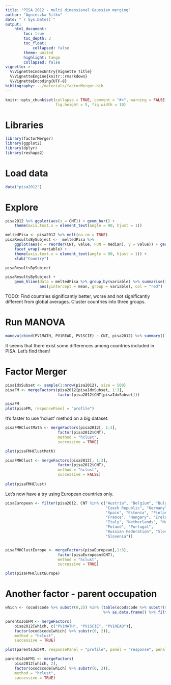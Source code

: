 ```yaml
---
title: "PISA 2012 - multi dimensional Gaussian merging"
author: "Agnieszka Sitko"
date: "`r Sys.Date()`"
output: 
    html_document:
        toc: true
        toc_depth: 3
        toc_float: 
            collapsed: false
        theme: united
        highlight: tango    
        collapsed: false
vignette: >
  %\VignetteIndexEntry{Vignette Title}
  %\VignetteEngine{knitr::rmarkdown}
  %\VignetteEncoding{UTF-8}
bibliography: ../materials/factorMerger.bib
---
```


```r
knitr::opts_chunk$set(collapse = TRUE, comment = "#>", warning = FALSE, message = FALSE,
                      fig.height = 5, fig.width = 10)
```

# Libraries

```r
library(factorMerger)
library(ggplot2)
library(dplyr)
library(reshape2)
```


# Load data
```r
data("pisa2012")
```

# Explore

```r
pisa2012 %>% ggplot(aes(x = CNT)) + geom_bar() + 
    theme(axis.text.x = element_text(angle = 90, hjust = 1))
```

```r
meltedPisa <- pisa2012 %>% melt(na.rm = TRUE)
pisaResultsBySubject <-  meltedPisa %>% 
    ggplot(aes(x = reorder(CNT, value, FUN = median), y = value)) + geom_boxplot() + 
    facet_wrap(~variable) + 
    theme(axis.text.x = element_text(angle = 90, hjust = 1)) + 
    xlab("Country") 

pisaResultsBySubject
```

```r
pisaResultsBySubject + 
    geom_hline(data = meltedPisa %>% group_by(variable) %>% summarise(mean = mean(value)), 
               aes(yintercept = mean, group = variable), col = "red")
```

TODO: Find countries significantly better, worse and not significantly different from global averages. Cluster countries into three groups.


# Run MANOVA

```r
manova(cbind(PV1MATH, PV1READ, PV1SCIE) ~ CNT, pisa2012) %>% summary()
```

It seems that there exist some differences among countries included in PISA. Let's find them!

# Factor Merger

```r
pisaIdxSubset <- sample(1:nrow(pisa2012), size = 500)
pisaFM <- mergeFactors(pisa2012[pisaIdxSubset, 1:3],
                       factor(pisa2012$CNT[pisaIdxSubset]))

pisaFM
plot(pisaFM, responsePanel = "profile")
```
It's faster to use 'hclust' method on a big dataset.
```r
pisaFMHClustMath <- mergeFactors(pisa2012[, 1:3],
                       factor(pisa2012$CNT),
                       method = "hclust",
                       successive = TRUE) 

plot(pisaFMHClustMath)

pisaFMHClust <- mergeFactors(pisa2012[, 1:3],
                       factor(pisa2012$CNT),
                       method = "hclust",
                       successive = FALSE) 
                       
plot(pisaFMHClust)
```
Let's now have a try using European countries only.

```r

pisaEuropean <- filter(pisa2012, CNT %in% c("Austria", "Belgium", "Bulgaria",
                                            "Czech Republic", "Germany", "Denmark",
                                            "Spain", "Estonia", "Finland",
                                            "France", "Hungary", "Ireland",
                                            "Italy", "Netherlands", "Norway",
                                            "Poland", "Portugal",
                                            "Russian Federation", "Slovak Republic",
                                            "Slovenia"))


pisaFMHClustEurope <- mergeFactors(pisaEuropean[,1:3],
                       factor(pisaEuropean$CNT),
                       method = "hclust",
                       successive = TRUE) 

plot(pisaFMHClustEurope)

```

# Another factor - parent occupation

```r
which <- (ocod$code %>% substr(0,2)) %in% (table(ocod$code %>% substr(0,2)) 
                                           %>% as.data.frame() %>% filter(Freq > 1000))$Var1

parentsJobFM <- mergeFactors(
    pisa2012[which, c("PV1MATH", "PV1SCIE", "PV1READ")],
    factor(ocod$code[which] %>% substr(0, 2)),
    method = "hclust",
    successive = TRUE)

plot(parentsJobFM, responsePanel = "profile", panel = "response", penalty = 10)

parentsJobFM1 <- mergeFactors(
    pisa2012[which, 2],
    factor(ocod$code[which] %>% substr(0, 2)),
    method = "hclust",
    successive = TRUE)

```

